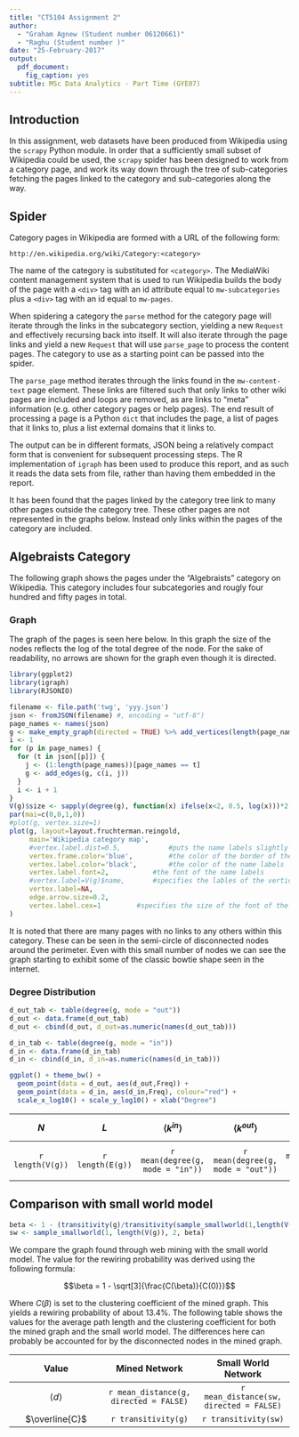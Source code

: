 ```yaml
---
title: "CT5104 Assignment 2"
author: 
  - "Graham Agnew (Student number 06120661)"
  - "Raghu (Student number )"
date: "25-February-2017"
output: 
  pdf_document: 
    fig_caption: yes
subtitle: MSc Data Analytics - Part Time (GYE07)
---
```


## Introduction

In this assignment, web datasets have been produced from Wikipedia using the `scrapy` Python module.  In order that a sufficiently small subset of Wikipedia could be used, the `scrapy` spider has been designed to work from a category page, and work its way down through the tree of sub-categories fetching the pages linked to the category and sub-categories along the way.

## Spider

Category pages in Wikipedia are formed with a URL of the following form:

`http://en.wikipedia.org/wiki/Category:<category>`

The name of the category is substituted for `<category>`.  The MediaWiki content management system that is used to run Wikipedia builds the body of the page with a `<div>` tag with an id attribute equal to `mw-subcategories` plus a `<div>` tag with an id equal to `mw-pages`.

When spidering a category the `parse` method for the category page will iterate through the links in the subcategory section, yielding a new `Request` and effectively recursing back into itself.  It will also iterate through the page links and yield a new `Request` that will use `parse_page` to process the content pages.  The category to use as a starting point can be passed into the spider.

The `parse_page` method iterates through the links found in the `mw-content-text` page element.  These links are filtered such that only links to other wiki pages are included and loops are removed, as are links to "meta" information (e.g. other category pages or help pages).  The end result of processing a page is a Python `dict` that includes the page, a list of pages that it links to, plus a list external domains that it links to.

The output can be in different formats, JSON being a relatively compact form that is convenient for subsequent processing steps.  The R implementation of `igraph` has been used to produce this report, and as such it reads the data sets from file, rather than having them embedded in the report.

It has been found that the pages linked by the category tree link to many other pages outside the category tree.  These other pages are not represented in the graphs below.  Instead only links within the pages of the category are included.

## Algebraists Category

The following graph shows the pages under the "Algebraists" category on Wikipedia.  This category includes four subcategories and rougly four hundred and fifty pages in total.  

### Graph

The graph of the pages is seen here below.  In this graph the size of the nodes reflects the log of the total degree of the node.  For the sake of readability, no arrows are shown for the graph even though it is directed.

```r
library(ggplot2)
library(igraph)
library(RJSONIO)

filename <- file.path('twg', 'yyy.json')
json <- fromJSON(filename) #, encoding = "utf-8")
page_names <- names(json)
g <- make_empty_graph(directed = TRUE) %>% add_vertices(length(page_names), name = page_names)
i <- 1
for (p in page_names) {
  for (t in json[[p]]) {
    j <- (1:length(page_names))[page_names == t]
    g <- add_edges(g, c(i, j))
  }
  i <- i + 1
}
V(g)$size <- sapply(degree(g), function(x) ifelse(x<2, 0.5, log(x)))*2
par(mai=c(0,0,1,0))
#plot(g, vertex.size=1)
plot(g, layout=layout.fruchterman.reingold,	
     main='Wikipedia category map',
     #vertex.label.dist=0.5,			#puts the name labels slightly off the dots
     vertex.frame.color='blue', 		#the color of the border of the dots 
     vertex.label.color='black',		#the color of the name labels
     vertex.label.font=2,			#the font of the name labels
     #vertex.label=V(g)$name,		#specifies the lables of the vertices. in this case the 'name' attribute is used
     vertex.label=NA,
     edge.arrow.size=0.2,
     vertex.label.cex=1			#specifies the size of the font of the labels. can also be made to vary
)
```

It is noted that there are many pages with no links to any others within this category.  These can be seen in the semi-circle of disconnected nodes around the perimeter.  Even with this small number of nodes we can see the graph starting to exhibit some of the classic bowtie shape seen in the internet.

### Degree Distribution

```r
d_out_tab <- table(degree(g, mode = "out"))
d_out <- data.frame(d_out_tab)
d_out <- cbind(d_out, d_out=as.numeric(names(d_out_tab)))

d_in_tab <- table(degree(g, mode = "in"))
d_in <- data.frame(d_in_tab)
d_in <- cbind(d_in, d_in=as.numeric(names(d_in_tab)))

ggplot() + theme_bw() +
  geom_point(data = d_out, aes(d_out,Freq)) +
  geom_point(data = d_in, aes(d_in,Freq), colour="red") +
  scale_x_log10() + scale_y_log10() + xlab("Degree")
```

|$N$|$L$|$\left \langle k^{in} \right \rangle$|$\left \langle k^{out} \right \rangle$|$\left \langle k^{total} \right \rangle$|$\overline{C}$|$\left \langle d \right \rangle$|$\frac{\log N}{\log \left \langle k \right \rangle}$
|:---:|:----:|:------:|:------:|:------:|:------:|:------:|:------:|
`r length(V(g))`|`r length(E(g))`|`r mean(degree(g, mode = "in"))`|`r mean(degree(g, mode = "out"))`|`r mean(degree(g, mode = "total"))`|`r transitivity(g)`|`r mean_distance(g, directed = FALSE)`|`r log(length(V(g)))/log(mean(degree(g, mode = "total")))`

## Comparison with small world model

```r
beta <- 1 - (transitivity(g)/transitivity(sample_smallworld(1,length(V(g)),2,0)))^(1/3)
sw <- sample_smallworld(1, length(V(g)), 2, beta)
```

We compare the graph found through web mining with the small world model.  The value for the rewiring probability was derived using the following formula:

$$\beta = 1 - \sqrt[3]{\frac{C(\beta)}{C(0)}}$$

Where $C(\beta)$ is set to the clustering coefficient of the mined graph.  This yields a rewiring probability of about 13.4%.  The following table shows the values for the average path length and the clustering coefficient for both the mined graph and the small world model.  The differences here can probably be accounted for by the disconnected nodes in the mined graph.

|Value|Mined Network|Small World Network|
|:------:|:------:|:------:|
$\left \langle d \right \rangle$|`r mean_distance(g, directed = FALSE)`|`r mean_distance(sw, directed = FALSE)`|
$\overline{C}$|`r transitivity(g)`|`r transitivity(sw)`|

